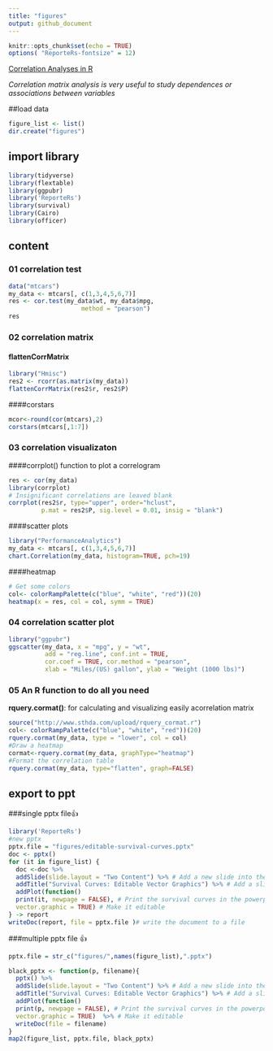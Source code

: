 ```yaml
---
title: "figures"
output: github_document
---
```


```r
knitr::opts_chunk$set(echo = TRUE)
options( "ReporteRs-fontsize" = 12)
```

[Correlation Analyses in R](http://www.sthda.com/english/wiki/print.php?id=112)

_Correlation matrix analysis is very useful to study dependences or associations between variables_

##load data
```r
figure_list <- list()
dir.create("figures")
```
## import library
```r
library(tidyverse)
library(flextable)
library(ggpubr)
library('ReporteRs')
library(survival)
library(Cairo)
library(officer)
```

## content
### 01 correlation test 
```r
data("mtcars")
my_data <- mtcars[, c(1,3,4,5,6,7)]
res <- cor.test(my_data$wt, my_data$mpg, 
                    method = "pearson")
res
```

### 02 correlation matrix
#### flattenCorrMatrix
```r
library("Hmisc")
res2 <- rcorr(as.matrix(my_data))
flattenCorrMatrix(res2$r, res2$P)
```
####corstars
```r
mcor<-round(cor(mtcars),2)
corstars(mtcars[,1:7])
```

### 03 correlation visualizaton
####corrplot() function to plot a correlogram
```r
res <- cor(my_data)
library(corrplot)
# Insignificant correlations are leaved blank
corrplot(res2$r, type="upper", order="hclust", 
         p.mat = res2$P, sig.level = 0.01, insig = "blank")

```

####scatter plots
```r
library("PerformanceAnalytics")
my_data <- mtcars[, c(1,3,4,5,6,7)]
chart.Correlation(my_data, histogram=TRUE, pch=19)
```

####heatmap
```r
# Get some colors
col<- colorRampPalette(c("blue", "white", "red"))(20)
heatmap(x = res, col = col, symm = TRUE)
```

### 04 correlation scatter plot
```r
library("ggpubr")
ggscatter(my_data, x = "mpg", y = "wt", 
          add = "reg.line", conf.int = TRUE, 
          cor.coef = TRUE, cor.method = "pearson",
          xlab = "Miles/(US) gallon", ylab = "Weight (1000 lbs)")
```
### 05 An R function to do all you need
**rquery.cormat()**: 
    for calculating and visualizing easily acorrelation matrix
```r
source("http://www.sthda.com/upload/rquery_cormat.r")
col<- colorRampPalette(c("blue", "white", "red"))(20)
rquery.cormat(my_data, type = "lower", col = col)
#Draw a heatmap
cormat<-rquery.cormat(my_data, graphType="heatmap")
#Format the correlation table
rquery.cormat(my_data, type="flatten", graph=FALSE)
```

## export to ppt
###single pptx file👍
```r
library('ReporteRs')
#new pptx
pptx.file = "figures/editable-survival-curves.pptx"
doc <- pptx()
for (it in figure_list) {
  doc <-doc %>%
  addSlide(slide.layout = "Two Content") %>% # Add a new slide into the ppt document
  addTitle("Survival Curves: Editable Vector Graphics") %>% # Add a slide title
  addPlot(function()
  print(it, newpage = FALSE), # Print the survival curves in the powerpoint
  vector.graphic = TRUE) # Make it editable
} -> report
writeDoc(report, file = pptx.file )# write the document to a file
```

###multiple pptx file 👍
```r
pptx.file = str_c("figures/",names(figure_list),".pptx")

black_pptx <- function(p, filename){
  pptx() %>%
  addSlide(slide.layout = "Two Content") %>% # Add a new slide into the ppt document
  addTitle("Survival Curves: Editable Vector Graphics") %>% # Add a slide title
  addPlot(function()
  print(p, newpage = FALSE), # Print the survival curves in the powerpoint
  vector.graphic = TRUE)  %>% # Make it editable
  writeDoc(file = filename)
}
map2(figure_list, pptx.file, black_pptx)
```
